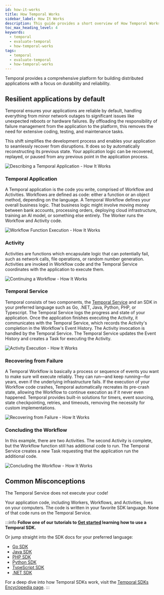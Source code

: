 ```yaml
---
id: how-it-works
title: How Temporal Works
sidebar_label: How It Works
description: This guide provides a short overview of How Temporal Works.
toc_max_heading_level: 4
keywords:
  - temporal
  - evaluate-temporal
  - how-temporal-works
tags:
  - temporal
  - evaluate-temporal
  - how-temporal-works
---
```


Temporal provides a comprehensive platform for building distributed applications with a focus on durability and reliability.

## Resilient applications by default

Temporal ensures your applications are reliable by default, handling everything from minor network outages to significant issues like unexpected reboots or hardware failures.
By offloading the responsibility of failure management from the application to the platform, this removes the need for extensive coding, testing, and maintenance tasks.

This shift simplifies the development process and enables your application to seamlessly recover from disruptions.
It does so by automatically reconstructing its previous state.
Your application logic can be recovered, replayed, or paused from any previous point in the application process.

![Describing a Temporal Application - How It Works](/img/how-it-works/hiw-yourapplicationclient.png)

### Temporal Application

A Temporal application is the code you write, comprised of Workflow and Activities. Workflows are defined as code: either a function or an object method, depending on the language.
A Temporal Workflow defines your overall business logic. That business logic might involve moving money between bank accounts, processing orders, deploying cloud infrastructure, training an AI model, or something else entirely.
The Worker runs the Workflow and Activity code.

![Workflow Function Execution - How It Works](/img/how-it-works/hiw-workflowexecution.png)

### Activity

Activities are functions which encapsulate logic that can potentially fail, such as network calls, file operations, or random number generation.
Activities are invoked in Workflow code and the Temporal Service coordinates with the application to execute them.

![Continuing a Workflow - How It Works](/img/how-it-works/hiw-continuingtheworkflow.png)

### Temporal Service

Temporal consists of two components, the [Temporal Service](/evaluate/major-components#temporal-service) and an SDK in your preferred language such as Go, .NET, Java, Python, PHP, or Typescript.
The Temporal Service logs the progress and state of your application.
Once the application finishes executing the Activity, it communicates with the Temporal Service, which records the Activity's completion in the Workflow's Event History.
The Activity invocation is handled by the Temporal Service.
The Temporal Service updates the Event History and creates a Task for executing the Activity.

![Activity Execution - How It Works](/img/how-it-works/hiw-activityexecution.png)

### Recovering from Failure

A Temporal Workflow is basically a process or sequence of events you want to make sure will execute reliably.
They can run—and keep running—for years, even if the underlying infrastructure fails.
If the execution of your Workflow code crashes, Temporal automatically recreates its pre-crash state, allowing the Workflow to continue execution as if it never even happened.
Temporal provides built-in solutions for timers, event sourcing, state checkpointing, retries, and timeouts, removing the necessity for custom implementations.

![Recovering from Failure - How It Works](/img/how-it-works/hiw-recoveringfromfailure.png)

### Concluding the Workflow

In this example, there are two Activities. The second Activity is complete, but the Workflow function still has additional code to run.
The Temporal Service creates a new Task requesting that the application run the additional code.

![Concluding the Workflow - How It Works](/img/how-it-works/hiw-concludingtheworkflow.png)

## Common Misconceptions

The Temporal Service does not execute your code!

Your application code, including Workers, Workflows, and Activities, lives on your computers. 
The code is written in your favorite SDK language. 
None of that code runs on the Temporal Service.

:::info
**Follow one of our tutorials to [Get started](https://learn.temporal.io/getting_started/) learning how to use a Temporal SDK.**

Or jump straight into the SDK docs for your preferred language:

- [Go SDK](/develop/go)
- [Java SDK](/develop/java)
- [PHP SDK](/develop/php)
- [Python SDK](/develop/python)
- [TypeScript SDK](/develop/typescript)
- [.NET SDK](/develop/dotnet)

For a deep dive into how Temporal SDKs work, visit the [Temporal SDKs Encyclopedia page](/encyclopedia/temporal-sdks).
:::
